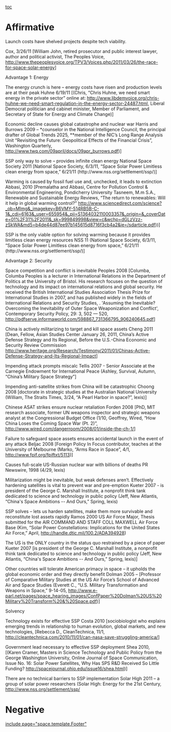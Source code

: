 [[toc]]
=Affirmative= 
Launch costs have shelved projects despite tech viability.

Cox, 3/26/11 [William John, retired prosecutor and public interest lawyer, author and political activist, The Peoples Voice, http://www.thepeoplesvoice.org/TPV3/Voices.php/2011/03/26/the-race-for-space-solar-energy]

Advantage 1: Energy

The energy crunch is here – energy costs have risen and production levels are at their peak
Huhne 6/19/11 [(Chris, “Chris Huhne, we need smart energy in the private sector” online at: http://www.libdemvoice.org/chris-huhne-we-need-smart-regulation-in-the-energy-sector-24487.html, Liberal Democrat politician and cabinet minister, Member of Parliament, and Secretary of State for Energy and Climate Change)]

Economic decline causes global catastrophe and nuclear war
Harris and Burrows 2009 – *counselor in the National Intelligence Council, the principal drafter of Global Trends 2025, **member of the NIC’s Long Range Analysis Unit “Revisiting the Future: Geopolitical Effects of the Financial Crisis”, Washington Quarterly, http://www.twq.com/09april/docs/09apr_burrows.pdf)]

SSP only way to solve – provides infinite clean energy
National Space Society 2011 [National Space Society, 6/3/11, “Space Solar Power Limitless clean energy from space,” 6/21/11 (http://www.nss.org/settlement/ssp/)]

Warming is caused by fossil fuel use and, unchecked, it leads to extinction
Abbasi, 2010 [Premalatha and Abbasi, Centre for Pollution Control & Environmental Engineering, Pondicherry University Tasneem, M.m S.A., Renewable and Sustainable Energy Reviews, “The return to renewables: Will it help in global warming control?” http://www.sciencedirect.com/science?_ob=MImg&_imagekey=B6VMY-514RB5B-C-1&_cdi=6163&_user=655954&_pii=S1364032110003357&_origin=&_coverDate=01%2F31%2F2011&_sk=999849998&view=c&wchp=dGLzVzz-zSkWA&md5=b4de44d87ee97b145615d8716f3cb4a2&ie=/sdarticle.pdf))]

SSP is the only viable option for solving warming because it provides limitless clean energy resources
NSS 11 (National Space Society, 6/3/11, “Space Solar Power Limitless clean energy from space,” 6/21/11 (http://www.nss.org/settlement/ssp/)]

Advantage 2: Security

Space competition and conflict is inevitable
Peoples 2008 [Columba, Columba Peoples is a lecturer in International Relations in the Department of Politics at the University of Bristol. His research focuses on the question of technology and its impact on international relations and global security. He received the British International Studies Association Thesis Prize for International Studies in 2007, and has published widely in the fields of International Relations and Security Studies, . 'Assuming the Inevitable? Overcoming the Inevitability of Outer Space Weaponization and Conflict', Contemporary Security Policy, 29: 3, 502 — 520, http://pdfserve.informaworld.com/598867_731366795_906240645.pdf]

China is actively militarizing to target and kill space assets
Cheng 2011 [Dean, Fellow, Asian Studies Center January 26, 2011, China’s Active Defense Strategy and Its Regional, Before the U.S.-China Economic and Security Review Commission http://www.heritage.org/Research/Testimony/2011/01/Chinas-Active-Defense-Strategy-and-Its-Regional-Impact]

Impending attack prompts miscalc
Tellis 2007 - Senior Associate at the Carnegie Endowment for International Peace (Ashley, Survival, Autumn, “China’s Military Space Strategy”]

Impending anti-satellite strikes from China will be catastrophic
Choong 2008 [doctorate in strategic studies at the Australian National University (William, The Straits Times, 3/24, “A Pearl Harbor in space?”, lexis)]

Chinese ASAT strikes ensure nuclear retaliation
Forden 2008 [PhD, MIT research associate, former UN weapons inspector and strategic weapons analyst at the Congressional Budget Office (1/10, Geoffrey, Wired, “How China Loses the Coming Space War (Pt. 2)”, http://www.wired.com/dangerroom/2008/01/inside-the-ch-1/]

Failure to safeguard space assets ensures accidental launch in the event of any attack
Beljac 2008 [Foreign Policy In Focus contributor, teaches at the University of Melbourne (Marko, “Arms Race in Space”, 4/1, http://www.fpif.org/fpiftxt/5113)]

Causes full-scale US-Russian nuclear war with billions of deaths
PR Newswire, 1998 (4/29, lexis)

Militarization might be inevitable, but weak defenses aren’t. Effectively hardening satellites is vital to prevent war and pre-emption
Kueter 2007 - is president of the George C. Marshall Institute, a nonprofit think tank dediicated to science and technology in public policy (Jeff, New Atlantis, “China's Space Ambitions -- And Ours,” Spring, lexis)

SSP solves – lets us harden satellites, make them more survivable and reconstitute lost assets rapidly
Ramos 2000 US Air Force Major, Thesis submitted for the AIR COMMAND AND STAFF COLL MAXWELL Air Force Base (Kim, “Solar Power Constellations: Implications for the United States Air Force,” April, http://handle.dtic.mil/100.2/ADA394928)

The US is the ONLY country in the status quo restrained by a piece of paper
Kueter 2007 [is president of the George C. Marshall Institute, a nonprofit think tank dediicated to science and technology in public policy (Jeff, New Atlantis, “China's Space Ambitions -- And Ours,” Spring, lexis)]

Other countries will tolerate American primacy in space – it upholds the global economic order and they directly benefit
Dolman 2005 – [Professor of Comparative Military Studies at the US Air Force’s School of Advanced Air and Space Studies (Everett C., “U.S. Military Transformation and Weapons in Space,” 9-14-05, http://www.e-parl.net/pages/space_hearing_images/ConfPaper%20Dolman%20US%20Military%20Transform%20&%20Space.pdf)]

Solvency

Technology exists for effective SSP
Costa 2010 [sociobiologist who explains emerging trends in relationship to human evolution, global markets, and new technologies, [Rebecca D., CleanTechnica, 11/1, http://cleantechnica.com/2010/11/01/can-nasa-save-struggling-america/]

Government lead necessary to effective SSP deployment
Shea 2010, [(Karen Cramer, Masters in Science Technology and Public Policy from the George Washington University, Online Journal of Space Communication, Issue No. 16: Solar Power Satellites, Why Has SPS R&D Received So Little Funding? http://spacejournal.ohio.edu/issue16/shea.html)]

There are no technical barriers to SSP implementation
Solar High 2011 – a group of solar power researchers (Solar High: Energy for the 21st Century, http://www.nss.org/settlement/ssp/





=Negative= 

[[include page="space.template.Footer"]]